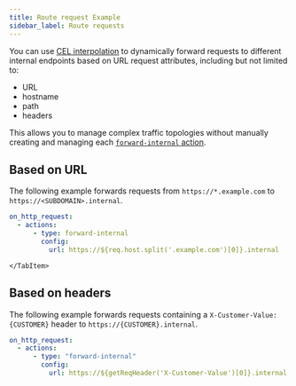 ```yaml
---
title: Route request Example
sidebar_label: Route requests
---
```



You can use [CEL
interpolation](/docs/traffic-policy/concepts/cel-interpolation) to
dynamically forward requests to different internal endpoints based on URL
request attributes, including but not limited to:

- URL
- hostname
- path
- headers

This allows you to manage complex traffic
topologies without manually creating and managing each [`forward-internal`
action](/docs/traffic-policy/actions/forward-internal).

## Based on URL

The following example forwards requests from `https://*.example.com` to `https://<SUBDOMAIN>.internal`.

<Tabs groupId="policy-method" queryString="pm">
	<TabItem value="yml" label="policy.yml">

```yaml mode=traffic-policy title="policy.yml"
on_http_request:
  - actions:
      - type: forward-internal
        config:
          url: https://${req.host.split('.example.com')[0]}.internal
```

    </TabItem>

</Tabs>

## Based on headers

The following example forwards requests containing a `X-Customer-Value: {CUSTOMER}` header to `https://{CUSTOMER}.internal`.

```yaml mode=traffic-policy
on_http_request:
  - actions:
      - type: "forward-internal"
        config:
          url: https://${getReqHeader('X-Customer-Value')[0]}.internal
```
